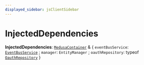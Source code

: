 ```yaml
---
displayed_sidebar: jsClientSidebar
---
```



# InjectedDependencies

 **InjectedDependencies**: [`MedusaContainer`](internal.internal.MedusaContainer.mdx) & { `eventBusService`: [`EventBusService`](../classes/internal.internal.EventBusService.mdx) ; `manager`: `EntityManager` ; `oauthRepository`: typeof [`OauthRepository`](../../modules/internal.mdx#oauthrepository)  }
